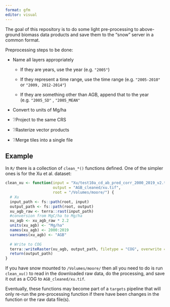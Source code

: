 ```yaml
---
format: gfm
editor: visual
---
```


The goal of this repository is to do some light pre-processing to above-ground biomass data products and save them to the "snow" server in a common format.

Preprocessing steps to be done:

-   Name all layers appropriately

    -   If they are years, use the year (e.g. `"2005"`)

    -   If they represent a time range, use the time range (e.g. `"2005-2010"` or `"2009, 2012-2014"`)

    -   If they are something other than AGB, append that to the year (e.g. `"2005_SD"` , `"2005_MEAN"`

-   Convert to units of Mg/ha

-   ❔Project to the same CRS

-   ❔Rasterize vector products

-   ❔Merge tiles into a single file

## Example

In `R/` there is a collection of `clean_*()` functions defined.
One of the simpler ones is for the Xu et al. dataset:

``` r
clean_xu <- function(input = "Xu/test10a_cd_ab_pred_corr_2000_2019_v2.tif", 
                     output = "AGB_cleaned/xu.tif",
                     root = "/Volumes/moore/") {
  # Xu
  input_path <- fs::path(root, input)
  output_path <- fs::path(root, output)
  xu_agb_raw <- terra::rast(input_path) 
  #conversion from MgC/ha to Mg/ha
  xu_agb <- xu_agb_raw * 2.2 
  units(xu_agb) <- "Mg/ha"
  names(xu_agb) <- 2000:2019
  varnames(xu_agb) <- "AGB"
  
  # Write to COG
  terra::writeRaster(xu_agb, output_path, filetype = "COG", overwrite = TRUE)
  return(output_path)
}
```

If you have snow mounted to `/Volumes/moore/` then all you need to do is run `clean_xu()` to read in the downloaded raw data, do the processing, and save it out as a COG to `AGB_cleaned/xu.tif`.

Eventually, these functions may become part of a `targets` pipeline that will only re-run the pre-processing function if there have been changes in the function or the raw data file(s).
